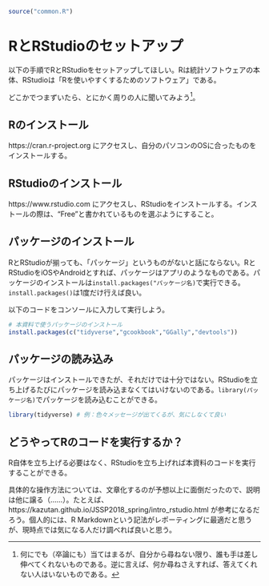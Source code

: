 ```r
source("common.R")
```

# RとRStudioのセットアップ {-}

以下の手順でRとRStudioをセットアップしてほしい。Rは統計ソフトウェアの本体、RStudioは「Rを使いやすくするためのソフトウェア」である。

どこかでつまずいたら、とにかく周りの人に聞いてみよう^[何にでも（卒論にも）当てはまるが、自分から尋ねない限り、誰も手は差し伸べてくれないものである。逆に言えば、何か尋ねさえすれば、答えてくれない人はいないものである。]。

## Rのインストール

https://cran.r-project.org にアクセスし、自分のパソコンのOSに合ったものをインストールする。

## RStudioのインストール

https://www.rstudio.com にアクセスし、RStudioをインストールする。インストールの際は、"Free"と書かれているものを選ぶようにすること。

## パッケージのインストール

RとRStudioが揃っても、「パッケージ」というものがないと話にならない。RとRStudioをiOSやAndroidとすれば、パッケージはアプリのようなものである。パッケージのインストールは`install.packages("パッケージ名)`で実行できる。`install.packages()`は1度だけ行えば良い。

以下のコードをコンソールに入力して実行しよう。

```r
# 本資料で使うパッケージのインストール
install.packages(c("tidyverse","gcookbook","GGally","devtools"))
```

## パッケージの読み込み

パッケージはインストールできたが、それだけでは十分ではない。RStudioを立ち上げるたびにパッケージを読み込まなくてはいけないのである。`library(パッケージ名)`でパッケージを読み込むことができる。

```r
library(tidyverse) # 例：色々メッセージが出てくるが、気にしなくて良い
```

## どうやってRのコードを実行するか？

R自体を立ち上げる必要はなく、RStudioを立ち上げれば本資料のコードを実行することができる。

具体的な操作方法については、文章化するのが予想以上に面倒だったので、説明は他に譲る（……）。たとえば、https://kazutan.github.io/JSSP2018_spring/intro_rstudio.html が参考になるだろう。個人的には、R Markdownという記法がレポーティングに最適だと思うが、現時点では気になる人だけ調べれば良いと思う。
